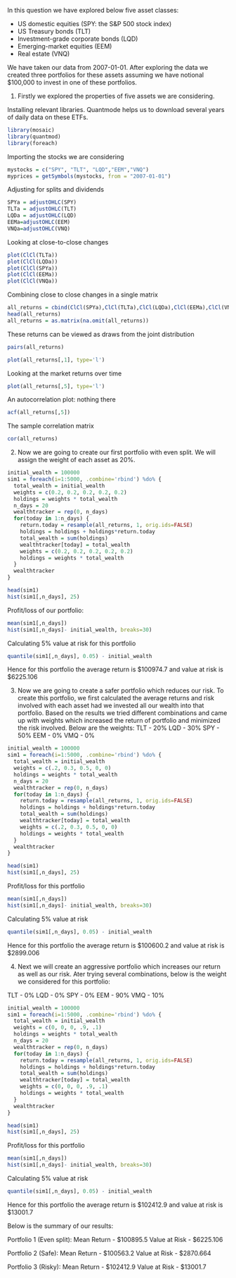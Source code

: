 
In this question we have explored below five asset classes:

- US domestic equities (SPY: the S&P 500 stock index)
- US Treasury bonds (TLT)
- Investment-grade corporate bonds (LQD)
- Emerging-market equities (EEM)
- Real estate (VNQ)

We have taken our data from 2007-01-01. After exploring the data we created three portfolios for these assets assuming we have notional $100,000 to invest in one of these portfolios.

1)
Firstly we explored the properties of five assets we are considering.

Installing relevant libraries. Quantmode helps us to download several years of daily data on these ETFs.
```r
library(mosaic)
library(quantmod)
library(foreach)
```


Importing the stocks we are considering
```r
mystocks = c("SPY", "TLT", "LQD","EEM","VNQ")
myprices = getSymbols(mystocks, from = "2007-01-01")
```


Adjusting for splits and dividends
```r
SPYa = adjustOHLC(SPY)
TLTa = adjustOHLC(TLT)
LQDa = adjustOHLC(LQD)
EEMa=adjustOHLC(EEM)
VNQa=adjustOHLC(VNQ)
```


Looking at close-to-close changes
```r
plot(ClCl(TLTa))
plot(ClCl(LQDa))
plot(ClCl(SPYa))
plot(ClCl(EEMa))
plot(ClCl(VNQa))
``` 

Combining close to close changes in a single matrix
```r
all_returns = cbind(ClCl(SPYa),ClCl(TLTa),ClCl(LQDa),ClCl(EEMa),ClCl(VNQa))
head(all_returns)
all_returns = as.matrix(na.omit(all_returns))
```

These returns can be viewed as draws from the joint distribution
```r
pairs(all_returns)
```
```r
plot(all_returns[,1], type='l')
```

Looking at the market returns over time
```r
plot(all_returns[,5], type='l')
```

An autocorrelation plot: nothing there
```r
acf(all_returns[,5])
```

The sample correlation matrix
```r
cor(all_returns)
```

2)
Now we are going to create our first portfolio with even split. We will assign the weight of each asset as 20%. 

```r
initial_wealth = 100000
sim1 = foreach(i=1:5000, .combine='rbind') %do% {
  total_wealth = initial_wealth
  weights = c(0.2, 0.2, 0.2, 0.2, 0.2)
  holdings = weights * total_wealth
  n_days = 20
  wealthtracker = rep(0, n_days)
  for(today in 1:n_days) {
    return.today = resample(all_returns, 1, orig.ids=FALSE)
    holdings = holdings + holdings*return.today
    total_wealth = sum(holdings)
    wealthtracker[today] = total_wealth
    weights = c(0.2, 0.2, 0.2, 0.2, 0.2)
    holdings = weights * total_wealth
  }
  wealthtracker
}

head(sim1)
hist(sim1[,n_days], 25)
```

Profit/loss of our portfolio:

```r
mean(sim1[,n_days])
hist(sim1[,n_days]- initial_wealth, breaks=30)
```

Calculating 5% value at risk for this portfolio

```r
quantile(sim1[,n_days], 0.05) - initial_wealth
```

Hence for this portfolio the average return is $100974.7 and value at risk is $6225.106 


3) Now we are going to create a safer portfolio which reduces our risk. To create this portfolio, we first calculated the average returns and risk involved with each asset had we invested all our wealth into that portfolio. Based on the results we tried different combinations and came up with weights which increased the return of portfolio and minimized the risk involved. Below are the weights:
TLT - 20%
LQD - 30%
SPY - 50%
EEM -  0%
VMQ -  0%

```r
initial_wealth = 100000
sim1 = foreach(i=1:5000, .combine='rbind') %do% {
  total_wealth = initial_wealth
  weights = c(.2, 0.3, 0.5, 0, 0)
  holdings = weights * total_wealth
  n_days = 20
  wealthtracker = rep(0, n_days)
  for(today in 1:n_days) {
    return.today = resample(all_returns, 1, orig.ids=FALSE)
    holdings = holdings + holdings*return.today
    total_wealth = sum(holdings)
    wealthtracker[today] = total_wealth
    weights = c(.2, 0.3, 0.5, 0, 0)
    holdings = weights * total_wealth
  }
  wealthtracker
}

head(sim1)
hist(sim1[,n_days], 25)
```


Profit/loss for this portfolio
```r
mean(sim1[,n_days])
hist(sim1[,n_days]- initial_wealth, breaks=30)
```

Calculating 5% value at risk
```r
quantile(sim1[,n_days], 0.05) - initial_wealth
```

Hence for this portfolio the average return is $100600.2 and value at risk is $2899.006

4) Next we will create an aggressive portfolio which increases our return as well as our risk. Ater trying several combinations, below is the weight we considered for this portfolio:

TLT -  0%
LQD -  0%
SPY -  0%
EEM - 90%
VMQ - 10%

```r
initial_wealth = 100000
sim1 = foreach(i=1:5000, .combine='rbind') %do% {
  total_wealth = initial_wealth
  weights = c(0, 0, 0, .9, .1)
  holdings = weights * total_wealth
  n_days = 20
  wealthtracker = rep(0, n_days)
  for(today in 1:n_days) {
    return.today = resample(all_returns, 1, orig.ids=FALSE)
    holdings = holdings + holdings*return.today
    total_wealth = sum(holdings)
    wealthtracker[today] = total_wealth
    weights = c(0, 0, 0, .9, .1)
    holdings = weights * total_wealth
  }
  wealthtracker
}

head(sim1)
hist(sim1[,n_days], 25)
```

Profit/loss for this portfolio
```r
mean(sim1[,n_days])
hist(sim1[,n_days]- initial_wealth, breaks=30)
```

Calculating 5% value at risk
```r
quantile(sim1[,n_days], 0.05) - initial_wealth
```
Hence for this portfolio the average return is $102412.9 and value at risk is $13001.7

Below is the summary of our results:

Portfolio 1 (Even split):
Mean Return - $100895.5
Value at Risk - $6225.106

Portfolio 2 (Safe):
Mean Return - $100563.2
Value at Risk - $2870.664  

Portfolio 3 (Risky):
Mean Return - $102412.9
Value at Risk - $13001.7

